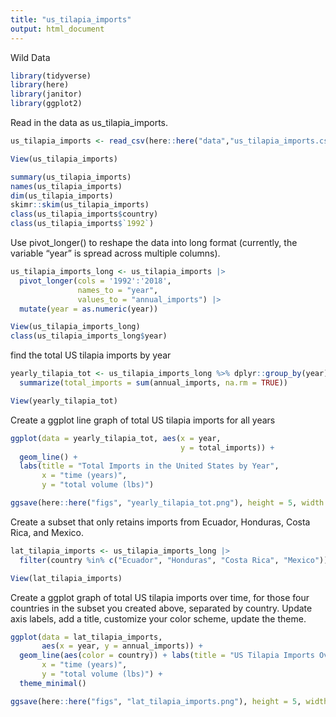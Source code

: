 ```yaml
---
title: "us_tilapia_imports"
output: html_document
---
```


Wild Data

```r
library(tidyverse)
library(here)
library(janitor)
library(ggplot2)
```

Read in the data as us_tilapia_imports. 
```r
us_tilapia_imports <- read_csv(here::here("data","us_tilapia_imports.csv"))

View(us_tilapia_imports)
```

```r
summary(us_tilapia_imports)
names(us_tilapia_imports)
dim(us_tilapia_imports)
skimr::skim(us_tilapia_imports)
class(us_tilapia_imports$country)
class(us_tilapia_imports$`1992`)
```

Use pivot_longer() to reshape the data into long format (currently, the variable
“year” is spread across multiple columns).
```r
us_tilapia_imports_long <- us_tilapia_imports |> 
  pivot_longer(cols = '1992':'2018', 
               names_to = "year", 
               values_to = "annual_imports") |> 
  mutate(year = as.numeric(year)) 

View(us_tilapia_imports_long)
class(us_tilapia_imports_long$year)
```

find the total US tilapia imports by year
```r
yearly_tilapia_tot <- us_tilapia_imports_long %>% dplyr::group_by(year) %>% 
  summarize(total_imports = sum(annual_imports, na.rm = TRUE))

View(yearly_tilapia_tot)
```

Create a ggplot line graph of total US tilapia imports for all years
```r
ggplot(data = yearly_tilapia_tot, aes(x = year, 
                                      y = total_imports)) +
  geom_line() +
  labs(title = "Total Imports in the United States by Year",
       x = "time (years)",
       y = "total volume (lbs)")

ggsave(here::here("figs", "yearly_tilapia_tot.png"), height = 5, width = 6)
```

Create a subset that only retains imports from Ecuador, Honduras, Costa Rica, and Mexico. 
```r
lat_tilapia_imports <- us_tilapia_imports_long |> 
  filter(country %in% c("Ecuador", "Honduras", "Costa Rica", "Mexico"))

View(lat_tilapia_imports)
```

Create a ggplot graph of total US tilapia imports over time, for those four countries in the subset you created above, separated by country. Update axis labels, add a title, customize your color scheme, update the theme.
```r
ggplot(data = lat_tilapia_imports, 
       aes(x = year, y = annual_imports)) +
  geom_line(aes(color = country)) + labs(title = "US Tilapia Imports Over Time by Country",
       x = "time (years)",
       y = "total volume (lbs)") + 
  theme_minimal()

ggsave(here::here("figs", "lat_tilapia_imports.png"), height = 5, width = 6)
```

